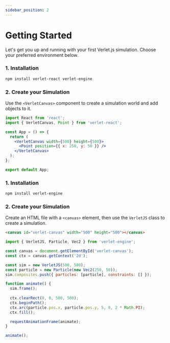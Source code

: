 ```yaml
---
sidebar_position: 2
---
```


# Getting Started

Let's get you up and running with your first Verlet.js simulation. Choose your preferred environment below.


<Tabs groupId="lang">
  <TabItem value="react" label="React">

  ### 1. Installation

  ```bash
  npm install verlet-react verlet-engine
  ```

  ### 2. Create your Simulation

  Use the `<VerletCanvas>` component to create a simulation world and add objects to it.

  ```jsx
  import React from 'react';
  import { VerletCanvas, Point } from 'verlet-react';

  const App = () => {
    return (
      <VerletCanvas width={500} height={500}>
        <Point position={{ x: 250, y: 50 }} />
      </VerletCanvas>
    );
  };

  export default App;
  ```

  </TabItem>
  <TabItem value="js" label="JavaScript">

  ### 1. Installation

  ```bash
  npm install verlet-engine
  ```

  ### 2. Create your Simulation

  Create an HTML file with a `<canvas>` element, then use the `VerletJS` class to create a simulation.

  ```html
  <canvas id="verlet-canvas" width="500" height="500"></canvas>
  ```

  ```javascript
  import { VerletJS, Particle, Vec2 } from 'verlet-engine';

  const canvas = document.getElementById('verlet-canvas');
  const ctx = canvas.getContext('2d');

  const sim = new VerletJS(500, 500);
  const particle = new Particle(new Vec2(250, 50));
  sim.composites.push({ particles: [particle], constraints: [] });

  function animate() {
    sim.frame();
    
    ctx.clearRect(0, 0, 500, 500);
    ctx.beginPath();
    ctx.arc(particle.pos.x, particle.pos.y, 5, 0, 2 * Math.PI);
    ctx.fill();

    requestAnimationFrame(animate);
  }

  animate();
  ```

  </TabItem>
</Tabs>
